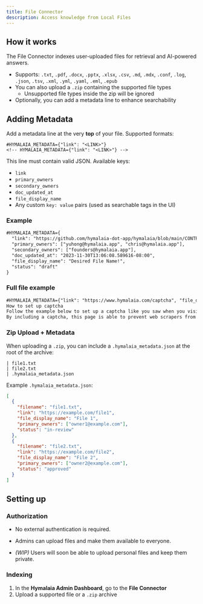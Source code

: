 ```yaml
---
title: File Connector
description: Access knowledge from Local Files
---
```


## How it works

The File Connector indexes user-uploaded files for retrieval and AI-powered answers.

- Supports: `.txt`, `.pdf`, `.docx`, `.pptx`, `.xlsx`, `.csv`, `.md`, `.mdx`, `.conf`, `.log`, `.json`, `.tsv`, `.xml`, `.yml`, `.yaml`, `.eml`, `.epub`
- You can also upload a `.zip` containing the supported file types
  - Unsupported file types inside the zip will be ignored
- Optionally, you can add a metadata line to enhance searchability

## Adding Metadata

Add a metadata line at the very **top** of your file. Supported formats:

```
#HYMALAIA_METADATA={"link": "<LINK>"}
<!-- HYMALAIA_METADATA={"link": "<LINK>"} -->
```

This line must contain valid JSON. Available keys:

- `link`
- `primary_owners`
- `secondary_owners`
- `doc_updated_at`
- `file_display_name`
- Any custom `key: value` pairs (used as searchable tags in the UI)

### Example

```txt
#HYMALAIA_METADATA={
  "link": "https://github.com/hymalaia-dot-app/hymalaia/blob/main/CONTRIBUTING.md",
  "primary_owners": ["yuhong@hymalaia.app", "chris@hymalaia.app"],
  "secondary_owners": ["founders@hymalaia.app"],
  "doc_updated_at": "2023-11-30T13:06:08.589616-08:00",
  "file_display_name": "Desired File Name!",
  "status": "draft"
}
```

### Full file example

```txt
#HYMALAIA_METADATA={"link": "https://www.hymalaia.com/captcha", "file_display_name": "Captcha Setup"}
How to set up captcha  
Follow the example below to set up a captcha like you saw when you visited this page!  
By including a captcha, this page is able to prevent web scrapers from reading it.
```

### Zip Upload + Metadata

When uploading a `.zip`, you can include a `.hymalaia_metadata.json` at the root of the archive:

```
| file1.txt
| file2.txt
| .hymalaia_metadata.json
```

Example `.hymalaia_metadata.json`:

```json
[
  {
    "filename": "file1.txt",
    "link": "https://example.com/file1",
    "file_display_name": "File 1",
    "primary_owners": ["owner1@example.com"],
    "status": "in-review"
  },
  {
    "filename": "file2.txt",
    "link": "https://example.com/file2",
    "file_display_name": "File 2",
    "primary_owners": ["owner2@example.com"],
    "status": "approved"
  }
]
```

## Setting up

### Authorization

- No external authentication is required.

- Admins can upload files and make them available to everyone.
- *(WIP)* Users will soon be able to upload personal files and keep them private.

### Indexing

1. In the **Hymalaia Admin Dashboard**, go to the **File Connector**
2. Upload a supported file or a `.zip` archive
